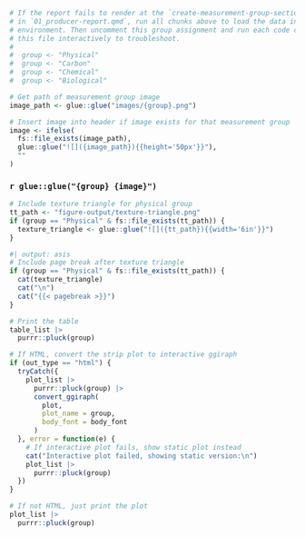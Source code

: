 ```r
# If the report fails to render at the `create-measurement-group-sections` chunk
# in `01_producer-report.qmd`, run all chunks above to load the data in your
# environment. Then uncomment this group assignment and run each code chunk in
# this file interactively to troubleshoot.
# 
#  group <- "Physical"
#  group <- "Carbon"
#  group <- "Chemical"
#  group <- "Biological"
```

```r
# Get path of measurement group image
image_path <- glue::glue("images/{group}.png")

# Insert image into header if image exists for that measurement group
image <- ifelse(
  fs::file_exists(image_path),
  glue::glue("![]({image_path}){{height='50px'}}"),
  ""
)
```

### `r glue::glue("{group} {image}")`

```r
# Include texture triangle for physical group
tt_path <- "figure-output/texture-triangle.png"
if (group == "Physical" & fs::file_exists(tt_path)) {
  texture_triangle <- glue::glue("![]({tt_path}){{width='6in'}}")
}
```

```r
#| output: asis
# Include page break after texture triangle
if (group == "Physical" & fs::file_exists(tt_path)) {
  cat(texture_triangle)
  cat("\n")
  cat("{{< pagebreak >}}")
}
```

```r
# Print the table
table_list |>
  purrr::pluck(group)
```

\newline

::: {.content-visible when-format="html"}
```r
# If HTML, convert the strip plot to interactive ggiraph
if (out_type == "html") {
  tryCatch({
    plot_list |>
      purrr::pluck(group) |>
      convert_ggiraph(
        plot,
        plot_name = group,
        body_font = body_font
      )
  }, error = function(e) {
    # If interactive plot fails, show static plot instead
    cat("Interactive plot failed, showing static version:\n")
    plot_list |>
      purrr::pluck(group)
  })
}
```
:::

::: {.content-visible unless-format="html"}
```r
# If not HTML, just print the plot
plot_list |>
  purrr::pluck(group)
```
:::

<!-- {{< pagebreak >}} -->
